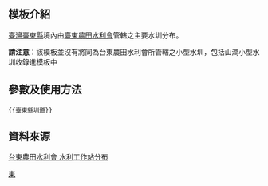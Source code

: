 <noinclude>{{Documentation subpage}}</noinclude>
== 模板介紹 ==
[[臺灣]][[臺東縣]]境內由[[臺東縣|臺東]][[農田水利會]]管轄之主要水圳分布。

'''請注意'''：該模板並沒有將同為台東農田水利會所管轄之小型水圳，包括山澗小型水圳收錄進模板中

== 參數及使用方法 ==
<pre>{{臺東縣圳道}}</pre>

== 資料來源 ==
[http://www.ttia.gov.tw/page4.php 台東農田水利會 水利工作站分布]

<includeonly>
[[Category:臺東縣圳道| ]]
[[Category:台灣水文模板|東]]
</includeonly>